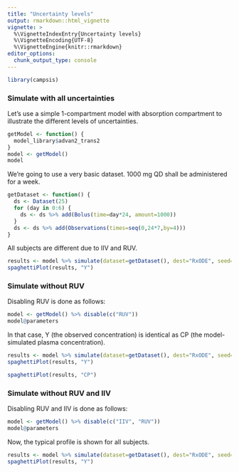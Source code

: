 ```yaml
---
title: "Uncertainty levels"
output: rmarkdown::html_vignette
vignette: >
  %\VignetteIndexEntry{Uncertainty levels}
  %\VignetteEncoding{UTF-8}
  %\VignetteEngine{knitr::rmarkdown}
editor_options: 
  chunk_output_type: console
---
```


```r
library(campsis)
```

### Simulate with all uncertainties

Let's use a simple 1-compartment model with absorption compartment to illustrate the different levels of uncertainties.

```r
getModel <- function() {
  model_library$advan2_trans2
}
model <- getModel()
model
```

We're going to use a very basic dataset. 1000 mg QD shall be administered for a week.

```r
getDataset <- function() {
  ds <- Dataset(25)
  for (day in 0:6) {
    ds <- ds %>% add(Bolus(time=day*24, amount=1000))
  }
  ds <- ds %>% add(Observations(times=seq(0,24*7,by=4)))
}
```

All subjects are different due to IIV and RUV.

```r
results <- model %>% simulate(dataset=getDataset(), dest="RxODE", seed=1)
spaghettiPlot(results, "Y")
```

### Simulate without RUV

Disabling RUV is done as follows:

```r
model <- getModel() %>% disable(c("RUV"))
model@parameters
```

In that case, Y (the observed concentration) is identical as CP (the model-simulated plasma concentration).

```r
results <- model %>% simulate(dataset=getDataset(), dest="RxODE", seed=1)
spaghettiPlot(results, "Y")
```

```r
spaghettiPlot(results, "CP")
```

### Simulate without RUV and IIV

Disabling RUV and IIV is done as follows:

```r
model <- getModel() %>% disable(c("IIV", "RUV"))
model@parameters
```

Now, the typical profile is shown for all subjects.

```r
results <- model %>% simulate(dataset=getDataset(), dest="RxODE", seed=1)
spaghettiPlot(results, "Y")
```

